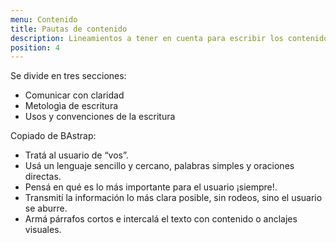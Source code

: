 ```yaml
---
menu: Contenido
title: Pautas de contenido
description: Lineamientos a tener en cuenta para escribir los contenidos de productos digitales.
position: 4
---
```


Se divide en tres secciones:

- Comunicar con claridad
- Metologìa de escritura
- Usos y convenciones de la escritura

Copiado de BAstrap:

- Tratá al usuario de “vos”.
- Usá un lenguaje sencillo y cercano, palabras simples y oraciones directas.
- Pensá en qué es lo más importante para el usuario ¡siempre!.
- Transmití la información lo más clara posible, sin rodeos, sino el usuario se aburre.
- Armá párrafos cortos e intercalá el texto con contenido o anclajes visuales.
